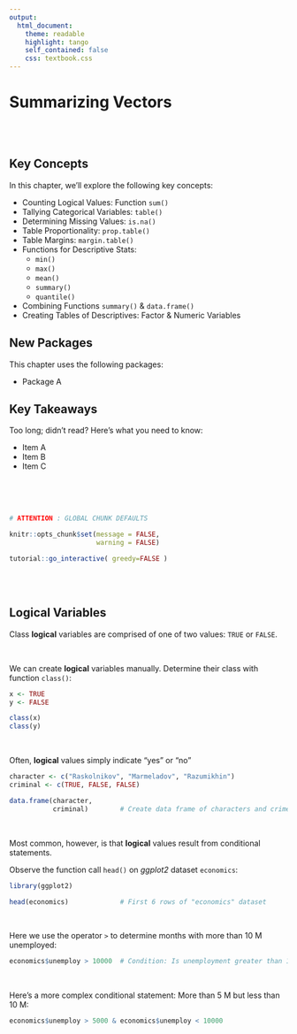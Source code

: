 ```yaml
---
output:
  html_document:
    theme: readable
    highlight: tango
    self_contained: false
    css: textbook.css
---
```


# Summarizing Vectors

<br>
<br>

<div class="tip">

## Key Concepts

In this chapter, we'll explore the following key concepts:

* Counting Logical Values: Function `sum()`
* Tallying Categorical Variables: `table()`
* Determining Missing Values: `is.na()`
* Table Proportionality: `prop.table()`
* Table Margins: `margin.table()`
* Functions for Descriptive Stats: 
    - `min()`
    - `max()`
    - `mean()`
    - `summary()`
    - `quantile()`
* Combining Functions `summary()` & `data.frame()`
* Creating Tables of Descriptives: Factor & Numeric Variables

## New Packages

This chapter uses the following packages:

* Package A

## Key Takeaways

Too long; didn't read? Here's what you need to know:

* Item A
* Item B
* Item C

<br>
<br>
<br>

</div>

```r

# ATTENTION : GLOBAL CHUNK DEFAULTS

knitr::opts_chunk$set(message = FALSE, 
                      warning = FALSE)

```

```r

tutorial::go_interactive( greedy=FALSE )

```

<br>
<br>

## Logical Variables

Class **logical** variables are comprised of one of two values: `TRUE` or `FALSE`.

<br>

We can create **logical** variables manually. Determine their class with function `class()`:

```r

x <- TRUE
y <- FALSE

class(x)
class(y)

```

<br>

Often, **logical** values simply indicate "yes" or "no"

```r

character <- c("Raskolnikov", "Marmeladov", "Razumikhin")
criminal <- c(TRUE, FALSE, FALSE)

data.frame(character,
           criminal)        # Create data frame of characters and crime status

```

<br>

Most common, however, is that **logical** values result from conditional statements.

Observe the function call `head()` on *ggplot2* dataset `economics`:

```r

library(ggplot2)

head(economics)             # First 6 rows of "economics" dataset

```

<br>

Here we use the operator `>` to determine months with more than 10 M unemployed:

```r

economics$unemploy > 10000  # Condition: Is unemployment greater than 10 M?

```

<br>

Here's a more complex conditional statement: More than 5 M but less than 10 M:

```r

economics$unemploy > 5000 & economics$unemploy < 10000

```
